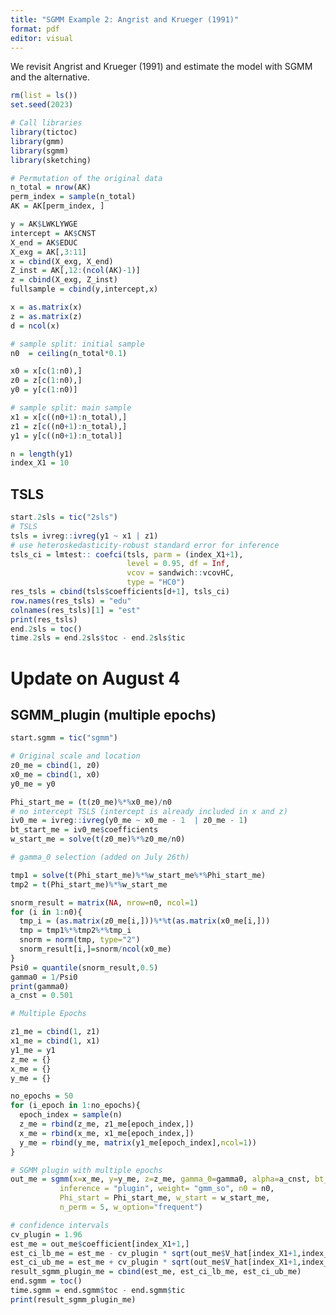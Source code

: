 ```yaml
---
title: "SGMM Example 2: Angrist and Krueger (1991)"
format: pdf
editor: visual
---
```


We revisit Angrist and Krueger (1991) and estimate the model with SGMM and the alternative.

```r
rm(list = ls())
set.seed(2023)

# Call libraries
library(tictoc)
library(gmm)
library(sgmm)
library(sketching)

# Permutation of the original data
n_total = nrow(AK)
perm_index = sample(n_total)
AK = AK[perm_index, ]

y = AK$LWKLYWGE
intercept = AK$CNST
X_end = AK$EDUC
X_exg = AK[,3:11]
x = cbind(X_exg, X_end)
Z_inst = AK[,12:(ncol(AK)-1)]
z = cbind(X_exg, Z_inst)
fullsample = cbind(y,intercept,x)

x = as.matrix(x)
z = as.matrix(z)
d = ncol(x)

# sample split: initial sample 
n0  = ceiling(n_total*0.1)

x0 = x[c(1:n0),]
z0 = z[c(1:n0),]
y0 = y[c(1:n0)]

# sample split: main sample 
x1 = x[c((n0+1):n_total),]
z1 = z[c((n0+1):n_total),]
y1 = y[c((n0+1):n_total)]

n = length(y1)
index_X1 = 10
```

## TSLS

```r
start.2sls = tic("2sls")
# TSLS
tsls = ivreg::ivreg(y1 ~ x1 | z1) 
# use heteroskedasticity-robust standard error for inference
tsls_ci = lmtest:: coefci(tsls, parm = (index_X1+1), 
                          level = 0.95, df = Inf, 
                          vcov = sandwich::vcovHC, 
                          type = "HC0")
res_tsls = cbind(tsls$coefficients[d+1], tsls_ci)
row.names(res_tsls) = "edu"
colnames(res_tsls)[1] = "est"
print(res_tsls)
end.2sls = toc()
time.2sls = end.2sls$toc - end.2sls$tic
```

# Update on August 4

## SGMM_plugin (multiple epochs)

```r
start.sgmm = tic("sgmm")

# Original scale and location
z0_me = cbind(1, z0)
x0_me = cbind(1, x0)
y0_me = y0

Phi_start_me = (t(z0_me)%*%x0_me)/n0
# no intercept TSLS (intercept is already included in x and z)
iv0_me = ivreg::ivreg(y0_me ~ x0_me - 1  | z0_me - 1)
bt_start_me = iv0_me$coefficients
w_start_me = solve(t(z0_me)%*%z0_me/n0)

# gamma_0 selection (added on July 26th)

tmp1 = solve(t(Phi_start_me)%*%w_start_me%*%Phi_start_me)
tmp2 = t(Phi_start_me)%*%w_start_me

snorm_result = matrix(NA, nrow=n0, ncol=1)
for (i in 1:n0){
  tmp_i = (as.matrix(z0_me[i,]))%*%t(as.matrix(x0_me[i,]))
  tmp = tmp1%*%tmp2%*%tmp_i 
  snorm = norm(tmp, type="2")
  snorm_result[i,]=snorm/ncol(x0_me) 
}
Psi0 = quantile(snorm_result,0.5)
gamma0 = 1/Psi0
print(gamma0)
a_cnst = 0.501

# Multiple Epochs

z1_me = cbind(1, z1)
x1_me = cbind(1, x1)
y1_me = y1
z_me = {}
x_me = {}
y_me = {}

no_epochs = 50
for (i_epoch in 1:no_epochs){
  epoch_index = sample(n)
  z_me = rbind(z_me, z1_me[epoch_index,])
  x_me = rbind(x_me, x1_me[epoch_index,])
  y_me = rbind(y_me, matrix(y1_me[epoch_index],ncol=1))
}

# SGMM plugin with multiple epochs
out_me = sgmm(x=x_me, y=y_me, z=z_me, gamma_0=gamma0, alpha=a_cnst, bt_start = bt_start_me,
           inference = "plugin", weight= "gmm_so", n0 = n0,
           Phi_start = Phi_start_me, w_start = w_start_me,
           n_perm = 5, w_option="frequent")

# confidence intervals 
cv_plugin = 1.96
est_me = out_me$coefficient[index_X1+1,]
est_ci_lb_me = est_me - cv_plugin * sqrt(out_me$V_hat[index_X1+1,index_X1+1,]/n) 
est_ci_ub_me = est_me + cv_plugin * sqrt(out_me$V_hat[index_X1+1,index_X1+1,]/n)
result_sgmm_plugin_me = cbind(est_me, est_ci_lb_me, est_ci_ub_me)
end.sgmm = toc()
time.sgmm = end.sgmm$toc - end.sgmm$tic
print(result_sgmm_plugin_me)
```
